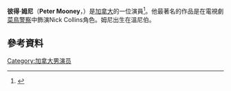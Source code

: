 {{Infobox person
|name        = Peter Mooney
|image       = Peter Mooney (Canadian actor).jpg
|caption     =
|birth_name   = 
|birth_date   = {{birth date and age|1983|08|19|df=y}}
|birth_place  = 加拿大[[曼尼托巴省|曼尼托巴省]][[溫尼伯|溫尼伯]]
|occupation  = [[演員|演員]]
|yearsactive = 2000–現在
}}
'''彼得·姆尼'''（'''Peter Mooney'''，{{bd|1983年|8月19日}}）是[[加拿大|加拿大]]的一位演員<ref>{{cite web|title=Summer's Moon (2009)|url=http://www.imdb.com/title/tt1285010/fullcredits?ref_=tt_ov_st_sm|website=IMDb|accessdate=3 June 2014}}</ref>。他最著名的作品是在電視劇[[菜鳥警察|菜鳥警察]]中飾演Nick Collins角色。姆尼出生在溫尼伯。
==參考資料==
{{Reflist}}
[[Category:加拿大男演员|Category:加拿大男演员]]